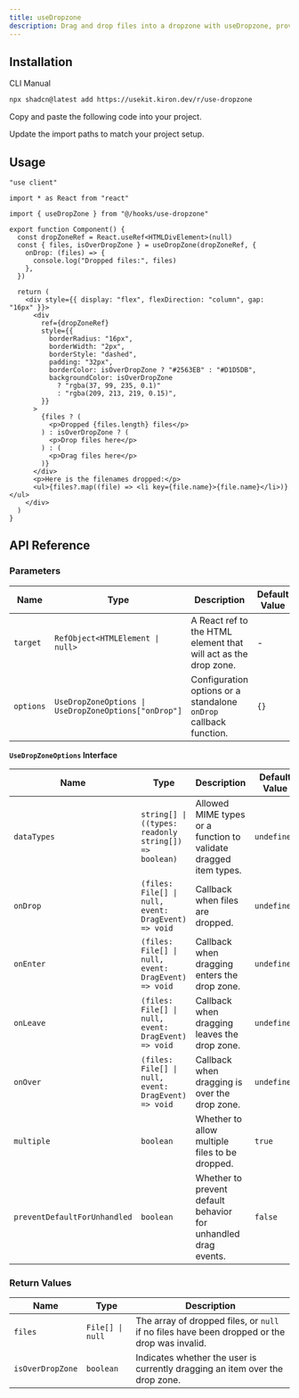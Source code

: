 ```yaml
---
title: useDropzone
description: Drag and drop files into a dropzone with useDropzone, providing options to customize the dropzone.
---
```


<ComponentPreview name="use-dropzone-demo" />

## Installation

<Tabs defaultValue="cli">

<TabsList>
  <TabsTrigger value="cli">CLI</TabsTrigger>
  <TabsTrigger value="manual">Manual</TabsTrigger>
</TabsList>

<TabsContent value="cli">

```bash
npx shadcn@latest add https://usekit.kiron.dev/r/use-dropzone
```

</TabsContent>

<TabsContent value="manual">

<Steps>

<Step>Copy and paste the following code into your project.</Step>

<ComponentSource name="use-dropzone" />

<Step>Update the import paths to match your project setup.</Step>

</Steps>

</TabsContent>

</Tabs>

## Usage

```tsx {5, 9-13}
"use client"

import * as React from "react"

import { useDropZone } from "@/hooks/use-dropzone"

export function Component() {
  const dropZoneRef = React.useRef<HTMLDivElement>(null)
  const { files, isOverDropZone } = useDropZone(dropZoneRef, {
    onDrop: (files) => {
      console.log("Dropped files:", files)
    },
  })

  return (
    <div style={{ display: "flex", flexDirection: "column", gap: "16px" }}>
      <div
        ref={dropZoneRef}
        style={{
          borderRadius: "16px",
          borderWidth: "2px",
          borderStyle: "dashed",
          padding: "32px",
          borderColor: isOverDropZone ? "#2563EB" : "#D1D5DB",
          backgroundColor: isOverDropZone
            ? "rgba(37, 99, 235, 0.1)"
            : "rgba(209, 213, 219, 0.15)",
        }}
      >
        {files ? (
          <p>Dropped {files.length} files</p>
        ) : isOverDropZone ? (
          <p>Drop files here</p>
        ) : (
          <p>Drag files here</p>
        )}
      </div>
      <p>Here is the filenames dropped:</p>
      <ul>{files?.map((file) => <li key={file.name}>{file.name}</li>)}</ul>
    </div>
  )
}
```

## API Reference

### Parameters

| Name      | Type                                                 | Description                                                       | Default Value | Optional |
| --------- | ---------------------------------------------------- | ----------------------------------------------------------------- | ------------- | -------- |
| `target`  | `RefObject<HTMLElement \| null>`                     | A React ref to the HTML element that will act as the drop zone.   | -             | No       |
| `options` | `UseDropZoneOptions \| UseDropZoneOptions["onDrop"]` | Configuration options or a standalone `onDrop` callback function. | `{}`          | Yes      |

**`UseDropZoneOptions` Interface**

| Name                         | Type                                                  | Description                                                      | Default Value | Optional |
| ---------------------------- | ----------------------------------------------------- | ---------------------------------------------------------------- | ------------- | -------- |
| `dataTypes`                  | `string[] \| ((types: readonly string[]) => boolean)` | Allowed MIME types or a function to validate dragged item types. | `undefined`   | Yes      |
| `onDrop`                     | `(files: File[] \| null, event: DragEvent) => void`   | Callback when files are dropped.                                 | `undefined`   | Yes      |
| `onEnter`                    | `(files: File[] \| null, event: DragEvent) => void`   | Callback when dragging enters the drop zone.                     | `undefined`   | Yes      |
| `onLeave`                    | `(files: File[] \| null, event: DragEvent) => void`   | Callback when dragging leaves the drop zone.                     | `undefined`   | Yes      |
| `onOver`                     | `(files: File[] \| null, event: DragEvent) => void`   | Callback when dragging is over the drop zone.                    | `undefined`   | Yes      |
| `multiple`                   | `boolean`                                             | Whether to allow multiple files to be dropped.                   | `true`        | Yes      |
| `preventDefaultForUnhandled` | `boolean`                                             | Whether to prevent default behavior for unhandled drag events.   | `false`       | Yes      |

### Return Values

| Name             | Type             | Description                                                                                  |
| ---------------- | ---------------- | -------------------------------------------------------------------------------------------- |
| `files`          | `File[] \| null` | The array of dropped files, or `null` if no files have been dropped or the drop was invalid. |
| `isOverDropZone` | `boolean`        | Indicates whether the user is currently dragging an item over the drop zone.                 |
